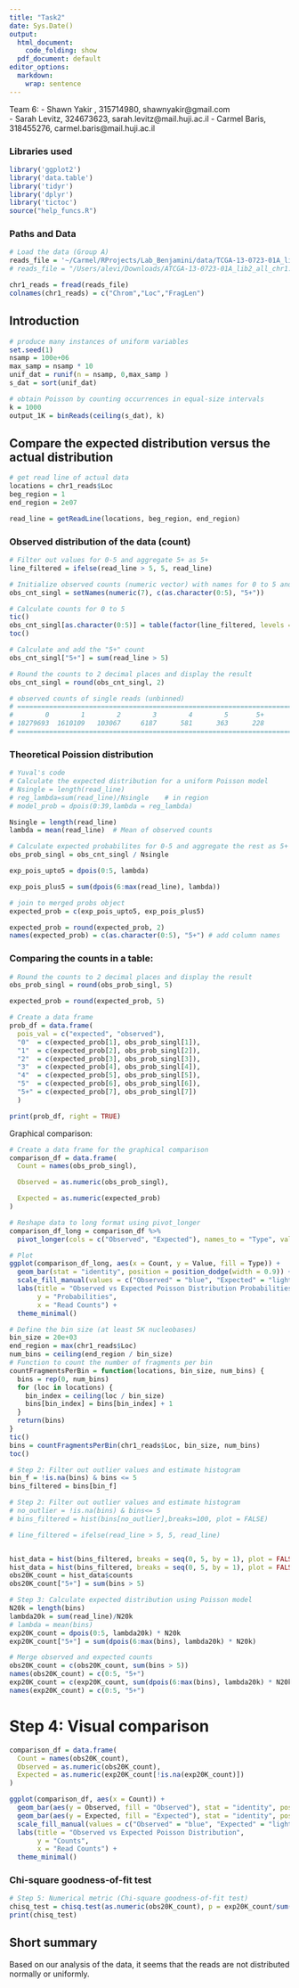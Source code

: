 ```yaml
---
title: "Task2"
date: Sys.Date()
output:
  html_document:
    code_folding: show
  pdf_document: default
editor_options:
  markdown:
    wrap: sentence
---
```


Team 6:
 - Shawn Yakir , 315714980, shawnyakir@gmail.com  
 - Sarah Levitz, 324673623, sarah.levitz@mail.huji.ac.il
 - Carmel Baris, 318455276, carmel.baris@mail.huji.ac.il


### Libraries used

```r
library('ggplot2')
library('data.table')
library('tidyr')
library('dplyr')
library('tictoc')
source("help_funcs.R")
```


### Paths and Data


```r


# Load the data (Group A)
reads_file = '~/Carmel/RProjects/Lab_Benjamini/data/TCGA-13-0723-01A_lib2_all_chr1.forward'
# reads_file = "/Users/alevi/Downloads/ATCGA-13-0723-01A_lib2_all_chr1.forward/TCGA-13-0723-01A_lib2_all_chr1.forward"

chr1_reads = fread(reads_file) 
colnames(chr1_reads) = c("Chrom","Loc","FragLen")
```


## Introduction 

<!-- This week we analyzed a text-based sequencing data file used in Paired End Sequencing. It stores short reads that were generated using Next Generation Sequencing (NGS). To clarify, in our work 'reads' refer to the first read of a DNA fragment. These fragments differ in the locaiton of their first read, and in their size. \n -->

<!-- We attempted to identify trends in the data. To be specific, our focus was on understanding the marginal and spatial distribution of reads along the chromosome being sequenced. \n -->


```r
# produce many instances of uniform variables
set.seed(1)
nsamp = 100e+06
max_samp = nsamp * 10
unif_dat = runif(n = nsamp, 0,max_samp )
s_dat = sort(unif_dat)

# obtain Poisson by counting occurrences in equal-size intervals 
k = 1000
output_1K = binReads(ceiling(s_dat), k)

```




## Compare the expected distribution versus the actual distribution

```r

# get read line of actual data
locations = chr1_reads$Loc
beg_region = 1
end_region = 2e07

read_line = getReadLine(locations, beg_region, end_region)

```


### Observed distribution of the data (count)
```r

# Filter out values for 0-5 and aggregate 5+ as 5+
line_filtered = ifelse(read_line > 5, 5, read_line)

# Initialize observed counts (numeric vector) with names for 0 to 5 and "5+"
obs_cnt_singl = setNames(numeric(7), c(as.character(0:5), "5+"))

# Calculate counts for 0 to 5
tic()
obs_cnt_singl[as.character(0:5)] = table(factor(line_filtered, levels = 0:5))
toc()

# Calculate and add the "5+" count
obs_cnt_singl["5+"] = sum(read_line > 5)

# Round the counts to 2 decimal places and display the result
obs_cnt_singl = round(obs_cnt_singl, 2)

# observed counts of single reads (unbinned)
# =========================================================================== #
#        0        1        2        3        4        5       5+ 
# 18279693  1610109   103067     6187      581      363      228 
# =========================================================================== #

```

### Theoretical Poission distribution

```r

# Yuval's code
# Calculate the expected distribution for a uniform Poisson model
# Nsingle = length(read_line)
# reg_lambda=sum(read_line)/Nsingle    # in region
# model_prob = dpois(0:39,lambda = reg_lambda)

```

```r

Nsingle = length(read_line)
lambda = mean(read_line)  # Mean of observed counts

# Calculate expected probabilites for 0-5 and aggregate the rest as 5+
obs_prob_singl = obs_cnt_singl / Nsingle

exp_pois_upto5 = dpois(0:5, lambda)

exp_pois_plus5 = sum(dpois(6:max(read_line), lambda))

# join to merged probs object
expected_prob = c(exp_pois_upto5, exp_pois_plus5)

expected_prob = round(expected_prob, 2) 
names(expected_prob) = c(as.character(0:5), "5+") # add column names

```



### Comparing the counts in a table:
```r


# Round the counts to 2 decimal places and display the result
obs_prob_singl = round(obs_prob_singl, 5)

expected_prob = round(expected_prob, 5)

# Create a data frame
prob_df = data.frame(
  pois_val = c("expected", "observed"),
  "0"  = c(expected_prob[1], obs_prob_singl[1]),
  "1"  = c(expected_prob[2], obs_prob_singl[2]),
  "2"  = c(expected_prob[3], obs_prob_singl[3]),
  "3"  = c(expected_prob[4], obs_prob_singl[4]),
  "4"  = c(expected_prob[5], obs_prob_singl[5]),
  "5"  = c(expected_prob[6], obs_prob_singl[6]),
  "5+" = c(expected_prob[7], obs_prob_singl[7])
  )

print(prob_df, right = TRUE)


```


Graphical comparison:
```r
# Create a data frame for the graphical comparison
comparison_df = data.frame(
  Count = names(obs_prob_singl),

  Observed = as.numeric(obs_prob_singl),

  Expected = as.numeric(expected_prob)
)

# Reshape data to long format using pivot_longer
comparison_df_long = comparison_df %>%
  pivot_longer(cols = c("Observed", "Expected"), names_to = "Type", values_to = "Value")

# Plot
ggplot(comparison_df_long, aes(x = Count, y = Value, fill = Type)) +
  geom_bar(stat = "identity", position = position_dodge(width = 0.9)) +
  scale_fill_manual(values = c("Observed" = "blue", "Expected" = "lightblue")) +
  labs(title = "Observed vs Expected Poisson Distribution Probabilities",
       y = "Probabilities",
       x = "Read Counts") +
  theme_minimal()


```


```r
# Define the bin size (at least 5K nucleobases)
bin_size = 20e+03
end_region = max(chr1_reads$Loc)
num_bins = ceiling(end_region / bin_size)
# Function to count the number of fragments per bin
countFragmentsPerBin = function(locations, bin_size, num_bins) {
  bins = rep(0, num_bins)
  for (loc in locations) {
    bin_index = ceiling(loc / bin_size)
    bins[bin_index] = bins[bin_index] + 1
  }
  return(bins)
}
tic()
bins = countFragmentsPerBin(chr1_reads$Loc, bin_size, num_bins)
toc()
```

```r
# Step 2: Filter out outlier values and estimate histogram
bin_f = !is.na(bins) & bins <= 5
bins_filtered = bins[bin_f]

# Step 2: Filter out outlier values and estimate histogram
# no_outlier = !is.na(bins) & bins<= 5
# bins_filtered = hist(bins[no_outlier],breaks=100, plot = FALSE)

# line_filtered = ifelse(read_line > 5, 5, read_line)


hist_data = hist(bins_filtered, breaks = seq(0, 5, by = 1), plot = FALSE)
hist_data = hist(bins_filtered, breaks = seq(0, 5, by = 1), plot = FALSE)
obs20K_count = hist_data$counts
obs20K_count["5+"] = sum(bins > 5)

# Step 3: Calculate expected distribution using Poisson model
N20k = length(bins)
lambda20k = sum(read_line)/N20k
# lambda = mean(bins)
exp20K_count = dpois(0:5, lambda20k) * N20k
exp20K_count["5+"] = sum(dpois(6:max(bins), lambda20k) * N20k)

# Merge observed and expected counts
obs20K_count = c(obs20K_count, sum(bins > 5))
names(obs20K_count) = c(0:5, "5+")
exp20K_count = c(exp20K_count, sum(dpois(6:max(bins), lambda20k) * N20k))
names(exp20K_count) = c(0:5, "5+")
```


# Step 4: Visual comparison

```r
comparison_df = data.frame(
  Count = names(obs20K_count),
  Observed = as.numeric(obs20K_count),
  Expected = as.numeric(exp20K_count[!is.na(exp20K_count)])
)

ggplot(comparison_df, aes(x = Count)) +
  geom_bar(aes(y = Observed, fill = "Observed"), stat = "identity", position = "dodge") +
  geom_bar(aes(y = Expected, fill = "Expected"), stat = "identity", position = "dodge", alpha = 0.5) +
  scale_fill_manual(values = c("Observed" = "blue", "Expected" = "lightblue")) +
  labs(title = "Observed vs Expected Poisson Distribution",
       y = "Counts",
       x = "Read Counts") +
  theme_minimal()
```

### Chi-square goodness-of-fit test
```r
# Step 5: Numerical metric (Chi-square goodness-of-fit test)
chisq_test = chisq.test(as.numeric(obs20K_count), p = exp20K_count/sum(exp20K_count))
print(chisq_test)

```




## Short summary

Based on our analysis of the data, it seems that the reads are not distributed normally or uniformly.
